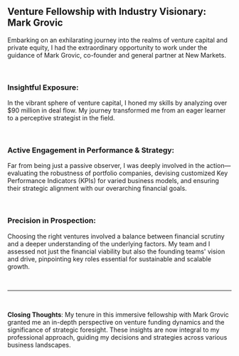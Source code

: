 ## Venture Fellowship with Industry Visionary: Mark Grovic

Embarking on an exhilarating journey into the realms of venture capital and private equity, I had the extraordinary opportunity to work under the guidance of Mark Grovic, co-founder and general partner at New Markets.

<br />

### Insightful Exposure:

In the vibrant sphere of venture capital, I honed my skills by analyzing over $90 million in deal flow. My journey transformed me from an eager learner to a perceptive strategist in the field.

<br />

### Active Engagement in Performance & Strategy:

Far from being just a passive observer, I was deeply involved in the action— evaluating the robustness of portfolio companies, devising customized Key Performance Indicators (KPIs) for varied business models, and ensuring their strategic alignment with our overarching financial goals.

<br />

### Precision in Prospection:

Choosing the right ventures involved a balance between financial scrutiny and a deeper understanding of the underlying factors. My team and I assessed not just the financial viability but also the founding teams' vision and drive, pinpointing key roles essential for sustainable and scalable growth.

<br />

---

<br />

**Closing Thoughts**: My tenure in this immersive fellowship with Mark Grovic granted me an in-depth perspective on venture funding dynamics and the significance of strategic foresight. These insights are now integral to my professional approach, guiding my decisions and strategies across various business landscapes.
